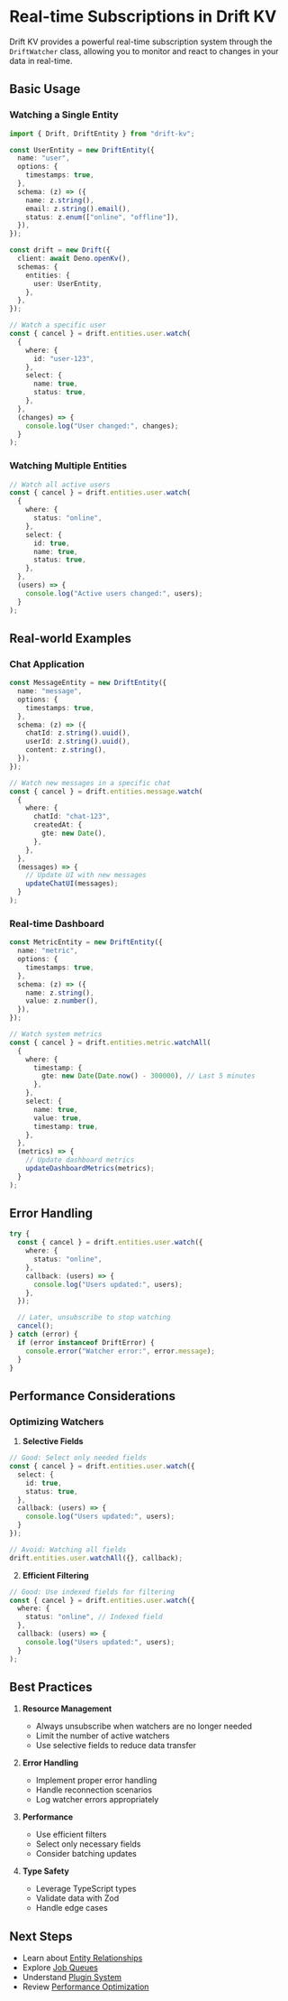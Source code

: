 # Real-time Subscriptions in Drift KV

Drift KV provides a powerful real-time subscription system through the `DriftWatcher` class, allowing you to monitor and react to changes in your data in real-time.

## Basic Usage

### Watching a Single Entity

```typescript
import { Drift, DriftEntity } from "drift-kv";

const UserEntity = new DriftEntity({
  name: "user",
  options: {
    timestamps: true,
  },
  schema: (z) => ({
    name: z.string(),
    email: z.string().email(),
    status: z.enum(["online", "offline"]),
  }),
});

const drift = new Drift({
  client: await Deno.openKv(),
  schemas: {
    entities: {
      user: UserEntity,
    },
  },
});

// Watch a specific user
const { cancel } = drift.entities.user.watch(
  {
    where: {
      id: "user-123",
    },
    select: {
      name: true,
      status: true,
    },
  },
  (changes) => {
    console.log("User changed:", changes);
  }
);
```

### Watching Multiple Entities

```typescript
// Watch all active users
const { cancel } = drift.entities.user.watch(
  {
    where: {
      status: "online",
    },
    select: {
      id: true,
      name: true,
      status: true,
    },
  },
  (users) => {
    console.log("Active users changed:", users);
  }
);
```

## Real-world Examples

### Chat Application

```typescript
const MessageEntity = new DriftEntity({
  name: "message",
  options: {
    timestamps: true,
  },
  schema: (z) => ({
    chatId: z.string().uuid(),
    userId: z.string().uuid(),
    content: z.string(),
  }),
});

// Watch new messages in a specific chat
const { cancel } = drift.entities.message.watch(
  {
    where: {
      chatId: "chat-123",
      createdAt: {
        gte: new Date(),
      },
    },
  },
  (messages) => {
    // Update UI with new messages
    updateChatUI(messages);
  }
);
```

### Real-time Dashboard

```typescript
const MetricEntity = new DriftEntity({
  name: "metric",
  options: {
    timestamps: true,
  },
  schema: (z) => ({
    name: z.string(),
    value: z.number(),
  }),
});

// Watch system metrics
const { cancel } = drift.entities.metric.watchAll(
  {
    where: {
      timestamp: {
        gte: new Date(Date.now() - 300000), // Last 5 minutes
      },
    },
    select: {
      name: true,
      value: true,
      timestamp: true,
    },
  },
  (metrics) => {
    // Update dashboard metrics
    updateDashboardMetrics(metrics);
  }
);
```

## Error Handling

```typescript
try {
  const { cancel } = drift.entities.user.watch({
    where: {
      status: "online",
    },
    callback: (users) => {
      console.log("Users updated:", users);
    },
  });

  // Later, unsubscribe to stop watching
  cancel();
} catch (error) {
  if (error instanceof DriftError) {
    console.error("Watcher error:", error.message);
  }
}
```

## Performance Considerations

### Optimizing Watchers

1. **Selective Fields**
```typescript
// Good: Select only needed fields
const { cancel } = drift.entities.user.watch({
  select: {
    id: true,
    status: true,
  },
  callback: (users) => {
    console.log("Users updated:", users);
  }
});

// Avoid: Watching all fields
drift.entities.user.watchAll({}, callback);
```

2. **Efficient Filtering**
```typescript
// Good: Use indexed fields for filtering
const { cancel } = drift.entities.user.watch({
  where: {
    status: "online", // Indexed field
  },
  callback: (users) => {
    console.log("Users updated:", users);
  }
);
```

## Best Practices

1. **Resource Management**
   - Always unsubscribe when watchers are no longer needed
   - Limit the number of active watchers
   - Use selective fields to reduce data transfer

2. **Error Handling**
   - Implement proper error handling
   - Handle reconnection scenarios
   - Log watcher errors appropriately

3. **Performance**
   - Use efficient filters
   - Select only necessary fields
   - Consider batching updates

4. **Type Safety**
   - Leverage TypeScript types
   - Validate data with Zod
   - Handle edge cases

## Next Steps

- Learn about [Entity Relationships](../entities/relationships.md)
- Explore [Job Queues](../job-queues/index.md)
- Understand [Plugin System](../plugins/index.md)
- Review [Performance Optimization](../advanced/performance.md)
